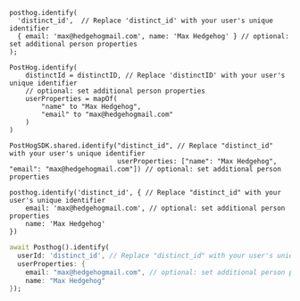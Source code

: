 <MultiLanguage selector="tabs">

```js-web
posthog.identify(
  'distinct_id',  // Replace 'distinct_id' with your user's unique identifier
  { email: 'max@hedgehogmail.com', name: 'Max Hedgehog' } // optional: set additional person properties
);
```

```android_kotlin
PostHog.identify(
    distinctId = distinctID, // Replace 'distinctID' with your user's unique identifier
    // optional: set additional person properties
    userProperties = mapOf(
        "name" to "Max Hedgehog", 
        "email" to "max@hedgehogmail.com"
    )
)
```

```ios_swift
PostHogSDK.shared.identify("distinct_id", // Replace "distinct_id" with your user's unique identifier
                           userProperties: ["name": "Max Hedgehog", "email": "max@hedgehogmail.com"]) // optional: set additional person properties
```

```react-native
posthog.identify('distinct_id', { // Replace "distinct_id" with your user's unique identifier
    email: 'max@hedgehogmail.com', // optional: set additional person properties
    name: 'Max Hedgehog'
})
```

```dart
await Posthog().identify(
  userId: 'distinct_id', // Replace "distinct_id" with your user's unique identifier
  userProperties: {
    email: "max@hedgehogmail.com", // optional: set additional person properties
    name: "Max Hedgehog"
});
```

</MultiLanguage>
